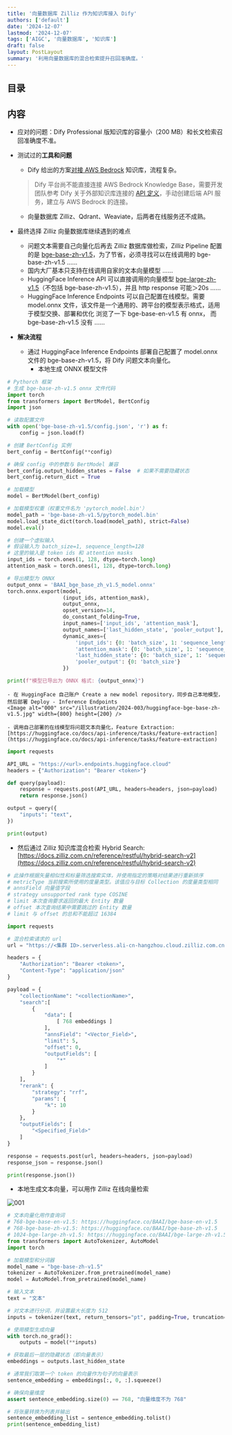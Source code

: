 ```yaml
---
title: '向量数据库 Zilliz 作为知识库接入 Dify'
authors: ['default']
date: '2024-12-07'
lastmod: '2024-12-07'
tags: ['AIGC', '向量数据库', '知识库']
draft: false
layout: PostLayout
summary: '利用向量数据库的混合检索提升召回准确度。'
---
```


## 目录

<TOCInline toc={props.toc} exclude="Introduction" />

## 内容

- 应对的问题：Dify Professional 版知识库的容量小（200 MB）和长文检索召回准确度不准。

- 测试过的**工具和问题**
  - Dify 给出的方案[对接 AWS Bedrock](https://docs.dify.ai/zh-hans/learn-more/use-cases/how-to-connect-aws-bedrock) 知识库，流程复杂。
  > Dify 平台尚不能直接连接 AWS Bedrock Knowledge Base，需要开发团队参考 Dify 关于外部知识库连接的 [API 定义](https://docs.dify.ai/zh-hans/guides/knowledge-base/external-knowledge-api-documentation)，手动创建后端 API 服务，建立与 AWS Bedrock 的连接。
  - 向量数据库 Zilliz、Qdrant、Weaviate，后两者在线服务还不成熟。

- 最终选择 Zilliz 向量数据库继续遇到的难点
  - 问题文本需要自己向量化后再去 Zilliz 数据库做检索，Zilliz Pipeline 配置的是 [bge-base-zh-v1.5](https://huggingface.co/BAAI/bge-base-zh-v1.5)，为了节省，必须寻找可以在线调用的 bge-base-zh-v1.5 ……
  - 国内大厂基本只支持在线调用自家的文本向量模型 ……
  - HuggingFace Inference API 可以直接调用的向量模型 [bge-large-zh-v1.5](https://huggingface.co/BAAI/bge-large-zh-v1.5)（不包括 bge-base-zh-v1.5），并且 http response 可能＞20s ……
  - HuggingFace Inference Endpoints 可以自己配置在线模型。需要 model.onnx 文件，该文件是一个通用的、跨平台的模型表示格式，适用于模型交换、部署和优化
    浏览了一下 bge-base-en-v1.5 有 onnx， 而 bge-base-zh-v1.5 没有 ……

- **解决流程**
  - 通过 HuggingFace Inference Endpoints 部署自己配置了 model.onnx 文件的 bge-base-zh-v1.5，将 Dify 问题文本向量化。
    - 本地生成 ONNX 模型文件

```Python
# Pythorch 框架 
# 生成 bge-base-zh-v1.5 onnx 文件代码
import torch
from transformers import BertModel, BertConfig
import json

# 读取配置文件
with open('bge-base-zh-v1.5/config.json', 'r') as f:
    config = json.load(f)

# 创建 BertConfig 实例
bert_config = BertConfig(**config)

# 确保 config 中的参数与 BertModel 兼容
bert_config.output_hidden_states = False  # 如果不需要隐藏状态
bert_config.return_dict = True

# 加载模型
model = BertModel(bert_config)

# 加载模型权重（权重文件名为 'pytorch_model.bin'）
model_path = 'bge-base-zh-v1.5/pytorch_model.bin'
model.load_state_dict(torch.load(model_path), strict=False)
model.eval()

# 创建一个虚拟输入
# 假设输入为 batch_size=1, sequence_length=128
# 这里的输入是 token ids 和 attention masks
input_ids = torch.ones(1, 128, dtype=torch.long)
attention_mask = torch.ones(1, 128, dtype=torch.long)

# 导出模型为 ONNX
output_onnx = 'BAAI_bge_base_zh_v1.5_model.onnx'
torch.onnx.export(model,
                  (input_ids, attention_mask),
                  output_onnx,
                  opset_version=14,
                  do_constant_folding=True,
                  input_names=['input_ids', 'attention_mask'],
                  output_names=['last_hidden_state', 'pooler_output'],
                  dynamic_axes={
                      'input_ids': {0: 'batch_size', 1: 'sequence_length'},
                      'attention_mask': {0: 'batch_size', 1: 'sequence_length'},
                      'last_hidden_state': {0: 'batch_size', 1: 'sequence_length'},
                      'pooler_output': {0: 'batch_size'}
                  })

print(f"模型已导出为 ONNX 格式: {output_onnx}")
```
    - 在 HuggingFace 自己账户 Create a new model repository，同步自己本地模型，然后部署 Deploy - Inference Endpoints
    <Image alt="000" src="/illustration/2024-003/huggingface-bge-base-zh-v1.5.jpg" width={800} height={200} />

    - 调用自己部署的在线模型将问题文本向量化，Feature Extraction: [https://huggingface.co/docs/api-inference/tasks/feature-extraction](https://huggingface.co/docs/api-inference/tasks/feature-extraction)
```Python
import requests

API_URL = "https://<url>.endpoints.huggingface.cloud"
headers = {"Authorization": "Bearer <token>"}

def query(payload):
    response = requests.post(API_URL, headers=headers, json=payload)
    return response.json()

output = query({
    "inputs": "text",
})

print(output)
```
  - 然后通过 Zilliz 知识库混合检索 Hybrid Search: [https://docs.zilliz.com.cn/reference/restful/hybrid-search-v2](https://docs.zilliz.com.cn/reference/restful/hybrid-search-v2)
```Python
# 此操作根据矢量相似性和标量筛选搜索实体，并使用指定的策略对结果进行重新排序
# metricType 当前搜索所使用的度量类型。该值应与目标 Collection 的度量类型相同
# annsField 向量值字段
# strategy unsupported rank type COSINE
# limit 本次查询要求返回的最大 Entity 数量
# offset 本次查询结果中需要跳过的 Entity 数量
# limit 与 offset 的总和不能超过 16384

import requests

# 混合检索请求的 url
url = "https://<集群 ID>.serverless.ali-cn-hangzhou.cloud.zilliz.com.cn/v2/vectordb/entities/hybrid_search"

headers = {
    "Authorization": "Bearer <token>",
    "Content-Type": "application/json"
}

payload = {
    "collectionName": "<collectionName>",
    "search":[
        {
            "data": [
                [ 768 embeddings ]
            ],
            "annsField": "<Vector_Field>",
            "limit": 5,
            "offset": 0,
            "outputFields": [
                "*"
            ]
        }
    ],
    "rerank": {
        "strategy": "rrf",
        "params": {
            "k": 10
        }
    },
    "outputFields": [
        "<Specified_Field>"
    ]
}

response = requests.post(url, headers=headers, json=payload)
response_json = response.json()

print(response.json())
```

- 本地生成文本向量，可以用作 Zilliz 在线向量检索
<Image alt="001" src="/illustration/2024-003/Zilliz.jpg" width={800} height={200} />

```Python
# 文本向量化用作查询词
# 768-bge-base-en-v1.5: https://huggingface.co/BAAI/bge-base-en-v1.5
# 768-bge-base-zh-v1.5: https://huggingface.co/BAAI/bge-base-zh-v1.5
# 1024-bge-large-zh-v1.5: https://huggingface.co/BAAI/bge-large-zh-v1.5
from transformers import AutoTokenizer, AutoModel
import torch

# 加载模型和分词器
model_name = "bge-base-zh-v1.5"
tokenizer = AutoTokenizer.from_pretrained(model_name)
model = AutoModel.from_pretrained(model_name)

# 输入文本
text = "文本"

# 对文本进行分词，并设置最大长度为 512
inputs = tokenizer(text, return_tensors="pt", padding=True, truncation=True, max_length=512)

# 使用模型生成向量
with torch.no_grad():
    outputs = model(**inputs)

# 获取最后一层的隐藏状态（即向量表示）
embeddings = outputs.last_hidden_state

# 通常我们取第一个 token 的向量作为句子的向量表示
sentence_embedding = embeddings[:, 0, :].squeeze()

# 确保向量维度
assert sentence_embedding.size(0) == 768, "向量维度不为 768"

# 将张量转换为列表并输出
sentence_embedding_list = sentence_embedding.tolist()
print(sentence_embedding_list)
```
    